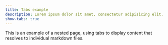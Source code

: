 ```yaml
---
title: Tabs example
description: Lorem ipsum dolor sit amet, consectetur adipisicing elit. Quisquam, voluptatibus.
show-tabs: true
---
```


This is an example of a nested page, using tabs to display content that resolves to individual markdown files.
